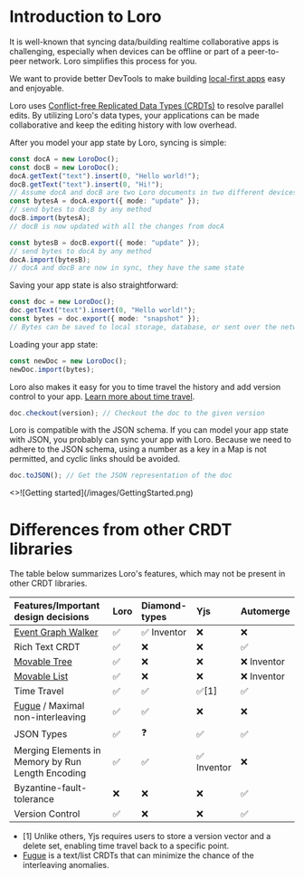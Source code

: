 # Introduction to Loro

It is well-known that syncing data/building realtime collaborative apps is
challenging, especially when devices can be offline or part of a peer-to-peer
network. Loro simplifies this process for you.

We want to provide better DevTools to make building
[local-first apps](https://www.inkandswitch.com/local-first/) easy and
enjoyable. 

Loro uses [Conflict-free Replicated Data Types (CRDTs)](/docs/concepts/crdt) to
resolve parallel edits. By utilizing Loro's data types, your applications can be
made collaborative and keep the editing history with low overhead.

After you model your app state by Loro, syncing is simple:

```ts
const docA = new LoroDoc();
const docB = new LoroDoc();
docA.getText("text").insert(0, "Hello world!");
docB.getText("text").insert(0, "Hi!");
// Assume docA and docB are two Loro documents in two different devices
const bytesA = docA.export({ mode: "update" });
// send bytes to docB by any method
docB.import(bytesA);
// docB is now updated with all the changes from docA

const bytesB = docB.export({ mode: "update" });
// send bytes to docA by any method
docA.import(bytesB);
// docA and docB are now in sync, they have the same state
```

Saving your app state is also straightforward:

```ts
const doc = new LoroDoc();
doc.getText("text").insert(0, "Hello world!");
const bytes = doc.export({ mode: "snapshot" });
// Bytes can be saved to local storage, database, or sent over the network
```

Loading your app state:

```ts no_run
const newDoc = new LoroDoc();
newDoc.import(bytes);
```

Loro also makes it easy for you to time travel the history and add version
control to your app. [Learn more about time travel](/docs/tutorial/time_travel).

```ts no_run
doc.checkout(version); // Checkout the doc to the given version
```

Loro is compatible with the JSON schema. If you can model your app state with
JSON, you probably can sync your app with Loro. Because we need to adhere to the
JSON schema, using a number as a key in a Map is not permitted, and cyclic links
should be avoided.

```ts no_run
doc.toJSON(); // Get the JSON representation of the doc
```


<Cards num={1}>
  <Cards.Card
    image
    arrow
    title="Getting Started"
    href="/docs/tutorial/get_started"
    style={{
      maxWidth: 400,
    }}
  >
    <>![Getting started](/images/GettingStarted.png)</>
  </Cards.Card>
</Cards>

# Differences from other CRDT libraries

The table below summarizes Loro's features, which may not be present in other
CRDT libraries.

| Features/Important design decisions                                         | Loro  | Diamond-types | Yjs        | Automerge   |
| :-------------------------------------------------------------------------- | :---- | :------------ | :--------- | :---------- |
| [Event Graph Walker](https://loro.dev/docs/advanced/replayable_event_graph) | ✅    | ✅ Inventor   | ❌          | ❌          |
| Rich Text CRDT                                                              | ✅    | ❌            | ❌          | ✅          |
| [Movable Tree](https://ieeexplore.ieee.org/document/9563274)                | ✅    | ❌            | ❌          | ❌ Inventor |
| [Movable List](https://loro.dev/docs/tutorial/list)                         | ✅    | ❌            | ❌          | ❌ Inventor |
| Time Travel                                                                 | ✅    | ✅            | ✅[1]       | ✅          |
| [Fugue](https://arxiv.org/abs/2305.00583) / Maximal non-interleaving        | ✅    | ✅            | ❌          | ❌          |
| JSON Types                                                                  | ✅    | ❓            | ✅          | ✅          |
| Merging Elements in Memory by Run Length Encoding                           | ✅    | ✅            | ✅ Inventor | ❌          |
| Byzantine-fault-tolerance                                                   | ❌    | ❌            | ❌          | ✅          |
| Version Control                                                             | ✅    | ❌            | ❌          | ✅          |

- [1] Unlike others, Yjs requires users to store a version vector and a delete
  set, enabling time travel back to a specific point.
- [Fugue](https://arxiv.org/abs/2305.00583) is a text/list CRDTs that can
  minimize the chance of the interleaving anomalies.
